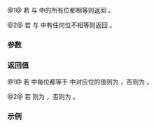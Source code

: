 {{cpp/utility/bitset/title|1=operator==|2=operator!=}}
{{cpp/utility/bitset/navbar}}
{{dcl begin}}
{{dcla|num=1|noexcept=c++11|constexpr=c++23|1=
bool operator==( const bitset&amp; rhs ) const;
}}
{{dcla|num=2|noexcept=c++11|until=c++20|1=
bool operator!=( const bitset&amp; rhs ) const;
}}
{{dcl end}}

@1@ 若 {{c|*this}} 与 {{c|rhs}} 中的所有位都相等则返回 {{c|true}}。

@2@ 若 {{c|*this}} 与 {{c|rhs}} 中有任何位不相等则返回 {{c|true}}。

{{rrev|since=c++20|
{{cpp/note synthesized eq}}
}}

===参数===
{{par begin}}
{{par|rhs|要比较的 {{tt|bitset}}}}
{{par end}} 

===返回值===
@1@ 若 {{c|*this}} 中每位都等于 {{c|rhs}} 中对应位的值则为 {{c|true}}，否则为 {{c|false}}。

@2@ 若 {{c|1=!(*this == rhs)}} 则为 {{c|true}}，否则为 {{c|false}}。

===示例===
{{example
|比较两个 {{tt|bitset}} 以确定它们是否等同：
|code=
#include &lt;bitset&gt;
#include &lt;iostream&gt;

int main()
{
    std::bitset&lt;4&gt; b1(0b0011);
    std::bitset&lt;4&gt; b2(b1);
    std::bitset&lt;4&gt; b3(0b0100);

    std::cout &lt;&lt; std::boolalpha;
    std::cout &lt;&lt; "b1 == b2: " &lt;&lt; (b1 == b2) &lt;&lt; '\n';
    std::cout &lt;&lt; "b1 == b3: " &lt;&lt; (b1 == b3) &lt;&lt; '\n';
    std::cout &lt;&lt; "b1 != b3: " &lt;&lt; (b1 != b3) &lt;&lt; '\n';

//  b1 == std::bitset&lt;3&gt;{}; // 编译时错误：不兼容类型
}
|output=
b1 == b2: true
b1 == b3: false
b1 != b3: true
}}

{{langlinks|de|en|es|fr|it|ja|pt|ru}}